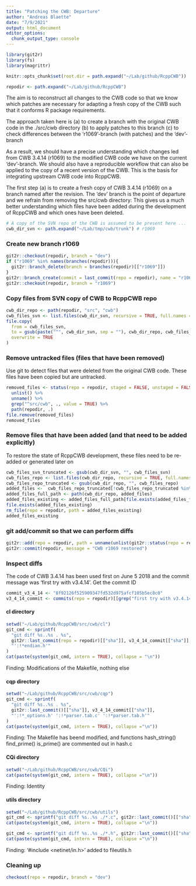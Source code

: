 ```yaml
---
title: "Patching the CWB: Departure"
author: "Andreas Blaette"
date: "7/9/2021"
output: html_document
editor_options: 
  chunk_output_type: console
---
```


```r
library(git2r)
library(fs)
library(magrittr)
```

```r
knitr::opts_chunk$set(root.dir = path.expand("~/Lab/github/RcppCWB"))
```


```r
repodir <- path.expand("~/Lab/github/RcppCWB")
```

The aim is to reconstruct all changes to the CWB code so that we know which patches are
necessary for adapting a fresh copy of the CWB such that it conforms R package requirements.

The approach taken here is
  (a) to create a branch with the original CWB code in the ./src/cwb directory
  (b) to apply patches to this branch
  (c) to check differences between the 'r1069'-branch (with patches) and the 'dev'-branch

As a result, we should have a precise understanding which changes led from CWB 3.4.14 (r1069) 
to the modified CWB code we have on the current 'dev'-branch. We should also have a reproducible 
workflow that can also be applied to the copy of a recent version of the CWB. This is the
basis for integrating upstream CWB code into RcppCWB.

The first step (a) is to create a fresh copy of CWB 3.4.14 (r1069) on a branch
named after the revision. The 'dev' branch is the point of departure and we refrain from 
removing the src/cwb directory: This gives us a much better understanding which files 
have been added during the development of RcppCWB and which ones have been deleted.


```r
# A copy of the SVN repo of the CWB is assumed to be present here ...
cwb_dir_svn <- path.expand("~/Lab/tmp/cwb/trunk") # r1069
```
  

### Create new branch r1069


```r
git2r::checkout(repodir, branch = "dev")
if ("r1069" %in% names(branches(repodir))){
  git2r::branch_delete(branch = branches(repodir)[["r1069"]])
}
git2r::branch_create(commit = last_commit(repo = repodir), name = "r1069")
git2r::checkout(repodir, branch = "r1069")
```


### Copy files from SVN copy of CWB to RcppCWB repo

```r
cwb_dir_repo <- path(repodir, "src", "cwb")
cwb_files_svn <- list.files(cwb_dir_svn, recursive = TRUE, full.names = TRUE)
file.copy(
  from = cwb_files_svn,
  to = gsub(paste("^", cwb_dir_svn, sep = ""), cwb_dir_repo, cwb_files_svn),
  overwrite = TRUE
)
```  


### Remove untracked files (files that have been removed)

Use git to detect files that were deleted from the original CWB code. These files have been copied but 
are untracked.

```r
removed_files <- status(repo = repodir, staged = FALSE, unstaged = FALSE, untracked = TRUE) %>%
  unlist() %>%
  unname() %>%
  grep("^src/cwb", ., value = TRUE) %>%
  path(repodir, .)
file.remove(removed_files)
removed_files
```

### Remove files that have been added (and that need to be added explicitly)

To restore the state of RcppCWB development, these files need to be re-added
or generated later on

```r
cwb_files_svn_truncated <- gsub(cwb_dir_svn, "", cwb_files_svn)
cwb_files_repo <- list.files(cwb_dir_repo, recursive = TRUE, full.names = TRUE)
cwb_files_repo_truncated <- gsub(cwb_dir_repo, "", cwb_files_repo)
added_files <-  cwb_files_repo_truncated[!cwb_files_repo_truncated %in% cwb_files_svn_truncated]
added_files_full_path <- path(cwb_dir_repo, added_files)
added_files_existing <- added_files_full_path[file.exists(added_files_full_path)]
file.exists(added_files_existing)
rm_file(repo = repodir, path = added_files_existing)
added_files_existing
```
  
  
### git add/commit so that we can perform diffs

```r
git2r::add(repo = repodir, path = unname(unlist(git2r::status(repo = repodir))))
git2r::commit(repodir, message = "CWB r1069 restored")
```


### Inspect diffs
  
The code of CWB 3.4.14 has been used first on June 5 2018 and the commit message 
was 'first try with v3.4.14'. Get the commit  ID

```r
commit_v3_4_14 <- "8f92126f525909347fd532d975afcf105b5ec8c0"
v3_4_14_commit <- commits(repo = repodir)[[grep("first try with v3.4.14", sapply(commits(repo = repodir), `[[`, "message"))]]
```


#### cl directory
  
```r
setwd("~/Lab/github/RcppCWB/src/cwb/cl")
git_cmd <- sprintf(
  "git diff %s..%s . %s",
  git2r::last_commit(repo = repodir)[["sha"]], v3_4_14_commit[["sha"]],
  "':!*endian.h'"
)
cat(paste(system(git_cmd, intern = TRUE), collapse = "\n"))
```
  Finding: Modifications of the Makefile, nothing else

#### cqp directory

```r
setwd("~/Lab/github/RcppCWB/src/cwb/cqp")
git_cmd <- sprintf(
  "git diff %s..%s . %s",
  git2r::last_commit()[["sha"]], v3_4_14_commit[["sha"]],
  "':!*_options.h' ':!*parser.tab.c' ':!*parser.tab.h'"
)
cat(paste(system(git_cmd, intern = TRUE), collapse ="\n"))
```
  
Finding: The Makefile has beend modified, and functions hash_string() find_prime() is_prime() are commented out in hash.c


#### CQi directory

```r
setwd("~/Lab/github/RcppCWB/src/cwb/CQi")
cat(paste(system(git_cmd, intern = TRUE), collapse ="\n"))
```

Finding: Identity


#### utils directory
  
```r
setwd("~/Lab/github/RcppCWB/src/cwb/utils")
git_cmd <- sprintf("git diff %s..%s ./*.c", git2r::last_commit()[["sha"]], v3_4_14_commit[["sha"]])
cat(paste(system(git_cmd, intern = TRUE), collapse ="\n"))

git_cmd <- sprintf("git diff %s..%s ./*.h", git2r::last_commit()[["sha"]], v3_4_14_commit[["sha"]])
cat(paste(system(git_cmd, intern = TRUE), collapse ="\n"))

```

Finding: '#include <netinet/in.h>' added to fileutils.h

### Cleaning up

```r
checkout(repo = repodir, branch = "dev")
```
